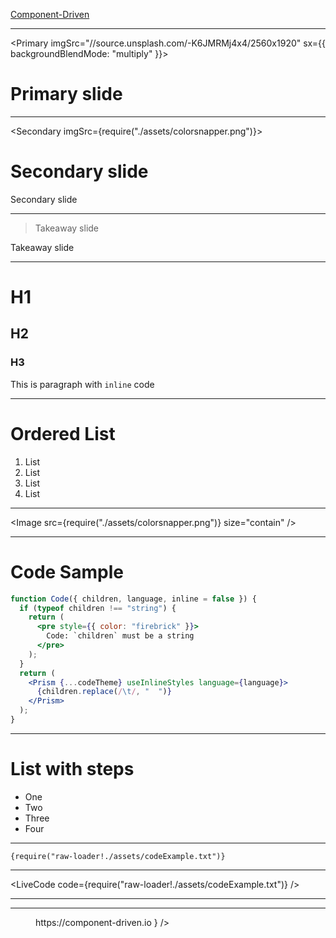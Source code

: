 

<Footer>

[Component-Driven](https://component-driven.io)

</Footer>

<Cover title="Deck Name" author="Andrey Okonetchnikov" />

---

<Primary imgSrc="//source.unsplash.com/-K6JMRMj4x4/2560x1920" sx={{ backgroundBlendMode: "multiply" }}>

# Primary slide

</Primary>

---

<Secondary imgSrc={require("./assets/colorsnapper.png")}>

# Secondary slide

</Secondary>

<Notes>Secondary slide</Notes>

---

> Takeaway slide

<Notes>Takeaway slide</Notes>

---

# H1

## H2

### H3

This is paragraph with `inline` code

---

<SplitTitle>

# Ordered List

1. List
1. List
1. List
1. List

</SplitTitle>

---

<Image src={require("./assets/colorsnapper.png")} size="contain" />

---

<SplitTitle>

# Code Sample

```jsx
function Code({ children, language, inline = false }) {
  if (typeof children !== "string") {
    return (
      <pre style={{ color: "firebrick" }}>
        Code: `children` must be a string
      </pre>
    );
  }
  return (
    <Prism {...codeTheme} useInlineStyles language={language}>
      {children.replace(/\t/, "  ")}
    </Prism>
  );
}
```

</SplitTitle>
<ThatGuy />

---

<SplitTitle>

# List with steps

<Steps>

- One
- Two
- Three
- Four

</Steps>
</SplitTitle>

---

<Code language="jsx">{require("raw-loader!./assets/codeExample.txt")}</Code>

---

<LiveCode code={require("raw-loader!./assets/codeExample.txt")} />

---

<Demo src="https://component-driven.io" />

---

<Figure
  src={require("./assets/component-driven.svg")}
  alt="Component-driven Logo"
  caption={
    <a href="https://component-driven.io">https://component-driven.io</a>
  }
/>
